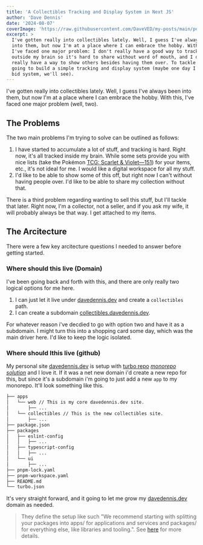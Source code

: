 ```yaml
---
title: 'A Collectibles Tracking and Display System in Next JS'
author: 'Dave Dennis'
date: '2024-08-07'
coverImage: 'https://raw.githubusercontent.com/DaveVED/my-posts/main/posts/collectibles-tracking-and-display-system/cover-image.jpg'
excerpt: >
  I've gotten really into collectibles lately. Well, I guess I've always been
  into them, but now I'm at a place where I can embrace the hobby. With this,
  I've faced one major problem: I don't really have a good way to track my stuff
  outside my brain so it's hard to share without word of mouth, and I don't
  really have a way to show others besides having them over. To tackle this, I'm
  going to build a simple tracking and display system (maybe one day I'll add a
  bid system, we'll see).
---
```


I've gotten really into collectibles lately. Well, I guess I've always been into
them, but now I'm at a place where I can embrace the hobby. With this, I've
faced one major problem (well, two).

## The Problems

The two main problems I'm trying to solve can be outlined as follows:

1. I have started to accumulate a lot of stuff, and tracking is hard. Right now,
   it's all tracked inside my brain. While some sets provide you with nice lists
   (take the Pokémon
   [TCG: Scarlet & Violet—151](file:///home/daveved/Downloads/scarlet-violet-151-card-list.pdf))
   for your items, etc., it's not ideal for me. I would like a digital workspace
   for all my stuff.
2. I'd like to be able to show some of this off, but right now I can't without
   having people over. I'd like to be able to share my collection without that.

There is a third problem regarding wanting to sell this stuff, but I'll tackle
that later. Right now, I'm a collector, not a seller, and if you ask my wife, it
will probably always be that way. I get attached to my items.

## The Arcitecture

There were a few key arcitecture questions I needed to answer before getting started.

### Where should this live (Domain)

I've been going back and forth with this, and there are only really two logical options for me here.

1. I can just let it live under [davedennis.dev](https://davedennis.dev) and create a `collectibles` path.
2. I can create a subdomain [collectibles.davedennis.dev](https://collectibles.davedennis.dev).

For whatever reason i've decdied to go with option two and have it as a subdomain. I might turn this into a shopping card some day, which was the main driver here. I'd like to keep the logic isolated.

### Where should lthis live (github)

My personal site [davedennis.dev](https://davedennis.dev) is setup with [turbo repo](https://turbo.build/) [*monorepo solution*](https://turbo.build/repo/docs#the-monorepo-solution) and I love it. If it was a net new domain i'd create a new repo for this, but since it's a subdomain i'm going to just add a new `app` to my monorepo. It'll look something like this.

```bash
├── apps
│   └── web // This is my core davedennis.dev site.
│       ├── ...
│   └── collectibles // This is the new collectibles site.
│       ├── ...
├── package.json
├── packages
│   ├── eslint-config
│   │   ├── ...
│   ├── typescript-config
│   │   ├── ...
│   └── ui
│       ├── ...
├── pnpm-lock.yaml
├── pnpm-workspace.yaml
├── README.md
└── turbo.json
```

It's very straight forward, and it going to let me grow my  [davedennis.dev](https://davedennis.dev) domain as needed.

> They define the setup like such "We recommend starting with splitting your packages into apps/ for applications and services and packages/ for everything else, like libraries and tooling.". See [here](https://turbo.build/repo/docs/crafting-your-repository/structuring-a-repository#specifying-packages-in-a-monorepo) for more details.